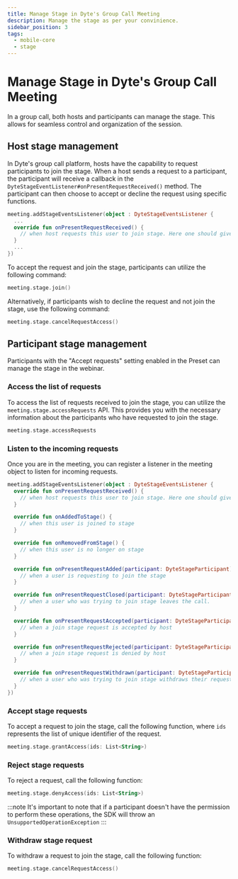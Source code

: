 ```yaml
---
title: Manage Stage in Dyte's Group Call Meeting
description: Manage the stage as per your convinience.
sidebar_position: 3
tags:
  - mobile-core
  - stage
---
```


# Manage Stage in Dyte's Group Call Meeting

In a group call, both hosts and participants can manage the stage. This allows for seamless control and organization of the session.

## Host stage management

In Dyte's group call platform, hosts have the capability to request participants to join the stage. When a host sends a request to a participant, the participant will receive a callback in the `DyteStageEventListener#onPresentRequestReceived()` method. The participant can then choose to accept or decline the request using specific functions.

```kotlin
meeting.addStageEventsListener(object : DyteStageEventsListener {
  ...
  override fun onPresentRequestReceived() {
    // when host requests this user to join stage. Here one should give choice to either accept the request or decline it.
  }
  ...
})
```

To accept the request and join the stage, participants can utilize the following command:

```kotlin
meeting.stage.join()
```

Alternatively, if participants wish to decline the request and not join the stage, use the following command:

```kotlin
meeting.stage.cancelRequestAccess()
```

## Participant stage management

Participants with the "Accept requests" setting enabled in the Preset can manage the stage in the webinar.

### Access the list of requests

To access the list of requests received to join the stage, you can utilize the `meeting.stage.accessRequests` API. This provides you with the necessary information about the participants who have requested to join the stage.

```kotlin
meeting.stage.accessRequests
```

### Listen to the incoming requests

Once you are in the meeting, you can register a listener in the meeting object to listen for incoming requests.

```kotlin
meeting.addStageEventsListener(object : DyteStageEventsListener {
  override fun onPresentRequestReceived() {
    // when host requests this user to join stage. Here one should give choice to either accept the request or decline it.
  }

  override fun onAddedToStage() {
    // when this user is joined to stage
  }

  override fun onRemovedFromStage() {
    // when this user is no longer on stage
  }

  override fun onPresentRequestAdded(participant: DyteStageParticipant) {
    // when a user is requesting to join the stage
  }

  override fun onPresentRequestClosed(participant: DyteStageParticipant) {
    // when a user who was trying to join stage leaves the call.
  }

  override fun onPresentRequestAccepted(participant: DyteStageParticipant) {
    // when a join stage request is accepted by host
  }

  override fun onPresentRequestRejected(participant: DyteStageParticipant) {
    // when a join stage request is denied by host
  }

  override fun onPresentRequestWithdrawn(participant: DyteStageParticipant) {
    // when a user who was trying to join stage withdraws their request to join.
  }
})
```

### Accept stage requests

To accept a request to join the stage, call the following function, where `ids` represents the list of unique identifier of the request.

```kotlin
meeting.stage.grantAccess(ids: List<String>)
```

### Reject stage requests

To reject a request, call the following function:

```kotlin
meeting.stage.denyAccess(ids: List<String>)
```

:::note
It's important to note that if a participant doesn't have the permission to perform these operations, the SDK will throw an `UnsupportedOperationException`
:::

### Withdraw stage request

To withdraw a request to join the stage, call the following function:

```kotlin
meeting.stage.cancelRequestAccess()
```

<head>
  <title>Android Core Manage Stage in Dyte's Group Call Meeting</title>
</head>
